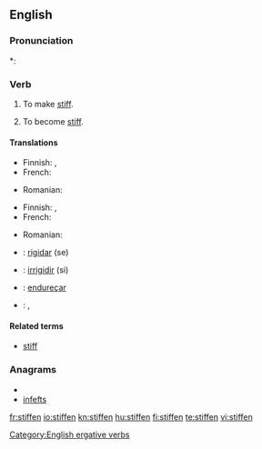 ==English==

===Pronunciation===
*: {{rhymes|ɪfən}}

===Verb===
{{en-verb}}

# {{transitive}} To make [[stiff]].
# {{intransitive}} To become [[stiff]].

====Translations====
{{trans-top|to make stiff}}
* Finnish: {{t-|fi|jäykistää}}, {{t-|fi|jähmettää}}
* French: {{t+|fr|raidir}}
{{trans-mid}}
* Romanian: {{t+|ro|întări}}
{{trans-bottom}}

{{trans-top|to become stiff}}
* Finnish: {{t+|fi|jäykistyä}}, {{t-|fi|jähmettyä}}
* French: {{t+|fr|raidir}}
{{trans-mid}}
* Romanian: {{t+|ro|întări}}
{{trans-bottom}}

{{checktrans-top}}
* {{ttbc|Interlingua}}: [[rigidar]] (se)
* {{ttbc|Italian}}: [[irrigidir]] (si)
{{trans-mid}}
* {{ttbc|Portuguese}}: [[endureçar]]
* {{ttbc|Spanish}}: {{t|es|atiesar|alt=atiesarse}}, {{t|es|endurecer|alt=endurecerse}}
{{trans-bottom}}

====Related terms====
* [[stiff]]

===Anagrams===
* {{alphagram|effinst}}
* [[infefts#English|infefts]]

[[Category:English ergative verbs]]

[[fr:stiffen]]
[[io:stiffen]]
[[kn:stiffen]]
[[hu:stiffen]]
[[fi:stiffen]]
[[te:stiffen]]
[[vi:stiffen]]